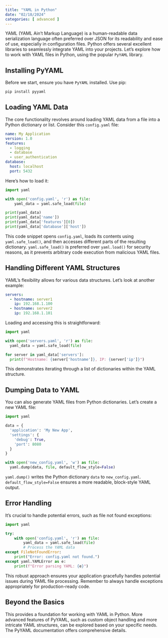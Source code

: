 ```yaml
---
title: "YAML in Python"
date: "02/18/2024"
categories: [ advanced ]
---
```



YAML (YAML Ain't Markup Language) is a human-readable data serialization language often preferred over JSON for its readability and ease of use, especially in configuration files.  Python offers several excellent libraries to seamlessly integrate YAML into your projects. Let's explore how to work with YAML files in Python, using the popular `PyYAML` library.

## Installing PyYAML

Before we start, ensure you have `PyYAML` installed.  Use pip:

```bash
pip install pyyaml
```

## Loading YAML Data

The core functionality revolves around loading YAML data from a file into a Python dictionary or list.  Consider this `config.yaml` file:

```yaml
name: My Application
version: 1.0
features:
  - logging
  - database
  - user_authentication
database:
  host: localhost
  port: 5432
```

Here's how to load it:

```python
import yaml

with open('config.yaml', 'r') as file:
    yaml_data = yaml.safe_load(file)

print(yaml_data)
print(yaml_data['name'])
print(yaml_data['features'][0])
print(yaml_data['database']['host'])
```

This code snippet opens `config.yaml`, loads its contents using `yaml.safe_load()`, and then accesses different parts of the resulting dictionary.  `yaml.safe_load()` is preferred over `yaml.load()` for security reasons, as it prevents arbitrary code execution from malicious YAML files.

## Handling Different YAML Structures

YAML's flexibility allows for various data structures.  Let's look at another example:

```yaml
servers:
  - hostname: server1
    ip: 192.168.1.100
  - hostname: server2
    ip: 192.168.1.101
```

Loading and accessing this is straightforward:

```python
import yaml

with open('servers.yaml', 'r') as file:
  yaml_data = yaml.safe_load(file)

for server in yaml_data['servers']:
  print(f"Hostname: {server['hostname']}, IP: {server['ip']}")
```

This demonstrates iterating through a list of dictionaries within the YAML structure.

## Dumping Data to YAML

You can also generate YAML files from Python dictionaries.  Let's create a new YAML file:

```python
import yaml

data = {
  'application': 'My New App',
  'settings': {
    'debug': True,
    'port': 8080
  }
}

with open('new_config.yaml', 'w') as file:
  yaml.dump(data, file, default_flow_style=False)
```

`yaml.dump()` writes the Python dictionary `data` to `new_config.yaml`. `default_flow_style=False` ensures a more readable, block-style YAML output.


##  Error Handling

It's crucial to handle potential errors, such as file not found exceptions:


```python
import yaml

try:
    with open('config.yaml', 'r') as file:
        yaml_data = yaml.safe_load(file)
        # Process the YAML data
except FileNotFoundError:
    print("Error: config.yaml not found.")
except yaml.YAMLError as e:
    print(f"Error parsing YAML: {e}")
```

This robust approach ensures your application gracefully handles potential issues during YAML file processing.  Remember to always handle exceptions appropriately for production-ready code.


##  Beyond the Basics


This provides a foundation for working with YAML in Python. More advanced features of PyYAML, such as custom object handling and more intricate YAML structures, can be explored based on your specific needs.  The PyYAML documentation offers comprehensive details.

